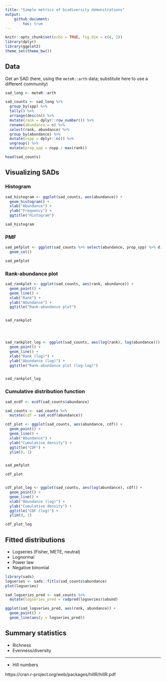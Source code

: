 ```yaml
---
title: "Simple metrics of biodiversity demonstrations"
output: 
    github_document:
        toc: true
---
```


```r
knitr::opts_chunk$set(echo = TRUE, fig.dim = c(4, 3))
library(dplyr)
library(ggplot2)
theme_set(theme_bw())
```

## Data

Get an SAD (here, using the `meteR::arth` data; substitute here to use a different community)

```r

sad_long <- meteR::arth

sad_counts <- sad_long %>%
  group_by(spp) %>%
  tally() %>%
  arrange(desc(n)) %>%
  mutate(rank = dplyr::row_number()) %>%
  rename(abundance = n) %>%
  select(rank, abundance) %>%
  group_by(abundance) %>%
  mutate(nspp = dplyr::n()) %>%
  ungroup() %>%
  mutate(prop_spp = nspp / max(rank))

head(sad_counts)

```

## Visualizing SADs

### Histogram

```r

sad_histogram <- ggplot(sad_counts, aes(abundance)) +
  geom_histogram() +
  xlab("Abundance") +
  ylab("Frequency") +
  ggtitle("Histogram")

sad_histogram
```


### PMF

```r

sad_pmfplot <- ggplot(sad_counts %>% select(abundance, prop_spp) %>% distinct(), aes(abundance, prop_spp)) +
  geom_col()

sad_pmfplot

```

### Rank-abundance plot

```r

sad_rankplot <- ggplot(sad_counts, aes(rank, abundance)) +
  geom_point() +
  geom_line() +
  xlab("Rank") +
  ylab("Abundance") +
  ggtitle("Rank-abundance plot")


sad_rankplot




sad_rankplot_log <- ggplot(sad_counts, aes(log(rank), log(abundance))) +
  geom_point() +
  geom_line() +
  xlab("Rank (log)") +
  ylab("Abundance (log)") +
  ggtitle("Rank-abundance plot (log-log)") 


sad_rankplot_log
```

### Cumulative distribution function

```r

sad_ecdf <- ecdf(sad_counts$abundance)

sad_counts <- sad_counts %>%
  mutate(cdf = sad_ecdf(abundance))

cdf_plot <- ggplot(sad_counts, aes(abundance, cdf)) + 
  geom_point() +
  geom_line() +
  xlab("Abundance") +
  ylab("Cumulative density") +
  ggtitle("CDF") +
  ylim(0, 1)


sad_pmfplot

cdf_plot


cdf_plot_log <- ggplot(sad_counts, aes(log(abundance), cdf)) + 
  geom_point() +
  geom_line() +
  xlab("Abundance (log)") +
  ylab("Cumulative density") +
  ggtitle("CDF (log)") +
  ylim(0, 1)

cdf_plot_log

```

## Fitted distributions

* Logseries (Fisher, METE, neutral)
* Lognormal 
* Power law
* Negative binomial

```r
library(sads)
logseries <- sads::fitls(sad_counts$abundance)
plot(logseries)

sad_logseries_pred <- sad_counts %>%
  mutate(logseries_pred = radpred(logseries)$abund)

ggplot(sad_logseries_pred, aes(rank, abundance)) + 
  geom_point() +
  geom_line(aes(y = logseries_pred)) 

```

## Summary statistics

* Richness
* Evenness/diversity

****

* Hill numbers

https://cran.r-project.org/web/packages/hillR/hillR.pdf
